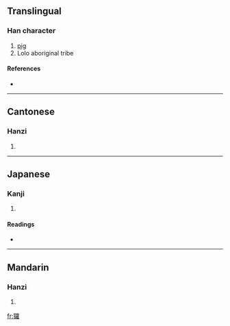 {{see|猡}}
==Translingual==

===Han character===
{{Han char|rn=94|rad=犬|as=19|sn=22|four=4621<sub>4</sub>|canj=大竹田中土 (KHWLG)}}

# [[pig]]
# Lolo aboriginal tribe

====References====
* {{Han ref|kx=0721.231|dkj=20803|dj=1133.200|hdz=21378.170|uh=7380|ud=29568|bh=C57A|bd=50554}}

----

==Cantonese==

===Hanzi===
{{yue-hanzi|jyut=|y=lo4}}

# {{defn|Cantonese}}

----

==Japanese==

===Kanji===
{{ja-kanji|grade=|rs=犬19}}

# {{defn|Japanese}}

====Readings====
* {{ja-readings|on=[[ら]] (ra)|kun=}}

----

==Mandarin==

===Hanzi===
{{cmn-hanzi|sim=猡|pin=[[luó]] ([[luo2]])|wg=lo<sup>2</sup>}}

# {{defn|Mandarin}}

[[fr:玀]]